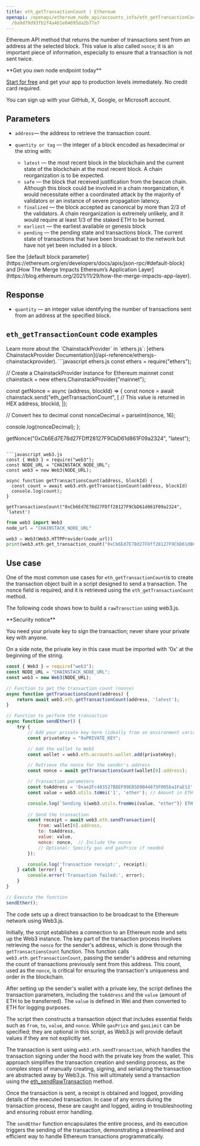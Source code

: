 ---
title: eth_getTransactionCount | Ethereum
openapi: /openapi/ethereum_node_api/accounts_info/eth_getTransactionCount.json POST
  /0a9d79d93fb2f4a4b1e04695da2b77a7
---

Ethereum API method that returns the number of transactions sent from an address at the selected block. This value is also called `nonce`; it is an important piece of information, especially to ensure that a transaction is not sent twice.

<Check>
**Get you own node endpoint today**

[Start for free](https://console.chainstack.com/) and get your app to production levels immediately. No credit card required.

You can sign up with your GitHub, X, Google, or Microsoft account.
</Check>


## Parameters

* `address`— the address to retrieve the transaction count.
* `quantity or tag` — the integer of a block encoded as hexadecimal or the string with:

  + `latest` — the most recent block in the blockchain and the current state of the blockchain at the most recent block. A chain reorganization is to be expected.
  + `safe` — the block that received justification from the beacon chain. Although this block could be involved in a chain reorganization, it would necessitate either a coordinated attack by the majority of validators or an instance of severe propagation latency.
  + `finalized` — the block accepted as canonical by more than 2/3 of the validators. A chain reorganization is extremely unlikely, and it would require at least 1/3 of the staked ETH to be burned.
  + `earliest` — the earliest available or genesis block
  + `pending` — the pending state and transactions block. The current state of transactions that have been broadcast to the network but have not yet been included in a block.

<Note>
See the [default block parameter](https://ethereum.org/en/developers/docs/apis/json-rpc/#default-block) and [How The Merge Impacts Ethereum’s Application Layer](https://blog.ethereum.org/2021/11/29/how-the-merge-impacts-app-layer).
</Note>


## Response

* `quantity` — an integer value identifying the number of transactions sent from an address at the specified block.

## `eth_getTransactionCount` code examples

<Note>
Learn more about the `ChainstackProvider` in `ethers.js`: [ethers ChainstackProvider Documentation](/api-reference/ethersjs-chainstackprovider).
</Note>

<CodeGroup>
```javascript ethers.js
const ethers = require("ethers");

// Create a ChainstackProvider instance for Ethereum mainnet
const chainstack = new ethers.ChainstackProvider("mainnet");

const getNonce = async (address, blockId) => {
  const nonce = await chainstack.send("eth_getTransactionCount", [ // This value is returned in HEX
    address,
    blockId,
  ]);

  // Convert hex to decimal
  const nonceDecimal = parseInt(nonce, 16);

  console.log(nonceDecimal);
};

getNonce("0xCb6Ed7E78d27FDff28127F9CbD61d861F09a2324", "latest");
```

```javascript web3.js
const { Web3 } = require("web3");
const NODE_URL = "CHAINSTACK_NODE_URL";
const web3 = new Web3(NODE_URL);

async function getTransactionsCount(address, blockId) {
  const count = await web3.eth.getTransactionCount(address, blockId)
  console.log(count);
}

getTransactionsCount("0xCb6Ed7E78d27FDff28127F9CbD61d861F09a2324", 'latest')
```

```python web3.py
from web3 import Web3  
node_url = "CHAINSTACK_NODE_URL" 

web3 = Web3(Web3.HTTPProvider(node_url)) 
print(web3.eth.get_transaction_count("0xCb6Ed7E78d27FDff28127F9CbD61d861F09a2324", "latest")) 
```
</CodeGroup>


## Use case

One of the most common use cases for `eth_getTransactionCount`is to create the transaction object built in a script designed to send a transaction. The nonce field is required, and it is retrieved using the `eth_getTransactionCount` method.

The following code shows how to build a `rawTransction` using web3.js.

<Warning>
**Security notice**

You need your private key to sign the transaction; never share your private key with anyone.

On a side note, the private key in this case must be imported with '0x' at the beginning of the string.
</Warning>

```javascript index.js
const { Web3 } = require("web3");
const NODE_URL = "CHAINSTACK_NODE_URL";
const web3 = new Web3(NODE_URL);

// Function to get the transaction count (nonce)
async function getTransactionsCount(address) {
    return await web3.eth.getTransactionCount(address, 'latest');
}

// Function to perform the transaction
async function sendEther() {
    try {
        // Add your private key here (ideally from an environment variable)
        const privateKey = "0xPRIVATE_KEY";

        // Add the wallet to Web3
        const wallet = web3.eth.accounts.wallet.add(privateKey);

        // Retrieve the nonce for the sender's address
        const nonce = await getTransactionsCount(wallet[0].address);

        // Transaction parameters
        const toAddress = '0xae2Fc483527B8EF99EB5D9B44875F005ba1FaE13'; // Replace with the receiver's address
        const value = web3.utils.toWei('1', 'ether'); // Amount in ETH (e.g., 1 ETH)

        console.log(`Sending ${web3.utils.fromWei(value, "ether")} ETH from ${wallet[0].address} to ${toAddress}...`)
        
      	// Send the transaction
        const receipt = await web3.eth.sendTransaction({
            from: wallet[0].address,
            to: toAddress,
            value: value,
            nonce: nonce,  // Include the nonce
            // Optional: Specify gas and gasPrice if needed
        });

        console.log('Transaction receipt:', receipt);
    } catch (error) {
        console.error('Transaction failed:', error);
    }
}

// Execute the function
sendEther();
```


The code sets up a direct transaction to be broadcast to the Ethereum network using Web3.js.

Initially, the script establishes a connection to an Ethereum node and sets up the Web3 instance. The key part of the transaction process involves retrieving the `nonce` for the sender's address, which is done through the `getTransactionsCount` function. This function calls `web3.eth.getTransactionCount`, passing the sender's address and returning the count of transactions previously sent from this address. This count, used as the `nonce`, is critical for ensuring the transaction's uniqueness and order in the blockchain.

After setting up the sender's wallet with a private key, the script defines the transaction parameters, including the `toAddress` and the `value` (amount of ETH to be transferred). The `value` is defined in Wei and then converted to ETH for logging purposes.

The script then constructs a transaction object that includes essential fields such as `from`, `to`, `value`, and `nonce`. While `gasPrice` and `gasLimit` can be specified; they are optional in this script, as Web3.js will provide default values if they are not explicitly set.

The transaction is sent using `web3.eth.sendTransaction`, which handles the transaction signing under the hood with the private key from the wallet. This approach simplifies the transaction creation and sending process, as the complex steps of manually creating, signing, and serializing the transaction are abstracted away by Web3.js. This will ultimately send a transaction using the [eth\_sendRawTransaction](/api-reference/ethereum_node_api/execute_transactions/eth_sendRawTransaction) method.

Once the transaction is sent, a receipt is obtained and logged, providing details of the executed transaction. In case of any errors during the transaction process, these are caught and logged, aiding in troubleshooting and ensuring robust error handling.

The `sendEther` function encapsulates the entire process, and its execution triggers the sending of the transaction, demonstrating a streamlined and efficient way to handle Ethereum transactions programmatically.
